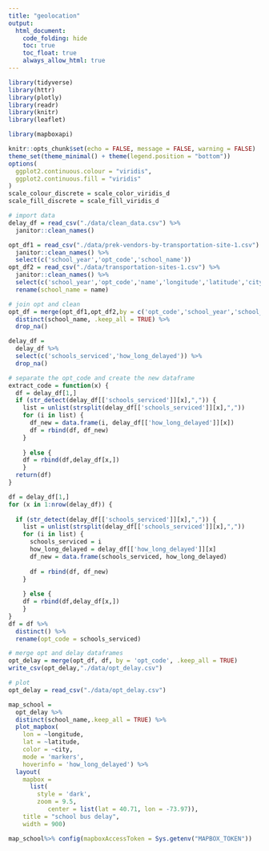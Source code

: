 ```yaml
---
title: "geolocation"
output: 
  html_document:
    code_folding: hide
    toc: true
    toc_float: true
    always_allow_html: true
---
```


```r
library(tidyverse)
library(httr)
library(plotly)
library(readr)
library(knitr)
library(leaflet)

library(mapboxapi)

knitr::opts_chunk$set(echo = FALSE, message = FALSE, warning = FALSE)
theme_set(theme_minimal() + theme(legend.position = "bottom"))
options(
  ggplot2.continuous.colour = "viridis",
  ggplot2.continuous.fill = "viridis"
)
scale_colour_discrete = scale_color_viridis_d
scale_fill_discrete = scale_fill_viridis_d

```

```r
# import data
delay_df = read_csv("./data/clean_data.csv") %>%
  janitor::clean_names() 

opt_df1 = read_csv("./data/prek-vendors-by-transportation-site-1.csv") %>%
  janitor::clean_names() %>%
  select(c('school_year','opt_code','school_name'))
opt_df2 = read_csv("./data/transportation-sites-1.csv") %>%
  janitor::clean_names() %>%
  select(c('school_year','opt_code','name','longitude','latitude','city')) %>%
  rename(school_name = name)

# join opt and clean
opt_df = merge(opt_df1,opt_df2,by = c('opt_code','school_year','school_name'), all=TRUE) %>%
  distinct(school_name, .keep_all = TRUE) %>%
  drop_na()

delay_df = 
  delay_df %>%
  select(c('schools_serviced','how_long_delayed')) %>%
  drop_na() 

# separate the opt_code and create the new dataframe
extract_code = function(x) {
  df = delay_df[1,]
  if (str_detect(delay_df[['schools_serviced']][x],",")) {
    list = unlist(strsplit(delay_df[['schools_serviced']][x],","))
    for (i in list) {
      df_new = data.frame(i, delay_df[['how_long_delayed']][x])
      df = rbind(df, df_new)
    }
    
    } else {
    df = rbind(df,delay_df[x,])
    }
  return(df)
}

df = delay_df[1,]
for (x in 1:nrow(delay_df)) {
  
  if (str_detect(delay_df[['schools_serviced']][x],",")) {
    list = unlist(strsplit(delay_df[['schools_serviced']][x],","))
    for (i in list) {
      schools_serviced = i
      how_long_delayed = delay_df[['how_long_delayed']][x]
      df_new = data.frame(schools_serviced, how_long_delayed)
      
      df = rbind(df, df_new)
    }
    
    } else {
    df = rbind(df,delay_df[x,])
    }
}
df = df %>%
  distinct() %>%
  rename(opt_code = schools_serviced)

# merge opt and delay dataframes
opt_delay = merge(opt_df, df, by = 'opt_code', .keep_all = TRUE)
write_csv(opt_delay,"./data/opt_delay.csv")
```

```r
# plot
opt_delay = read_csv("./data/opt_delay.csv")

map_school = 
  opt_delay %>%
  distinct(school_name,.keep_all = TRUE) %>%
  plot_mapbox(
    lon = ~longitude, 
    lat = ~latitude,
    color = ~city,
    mode = 'markers',
    hoverinfo = 'how_long_delayed') %>% 
  layout(
    mapbox = 
      list(
        style = 'dark',
        zoom = 9.5, 
           center = list(lat = 40.71, lon = -73.97)),
    title = "school bus delay",
    width = 900)  

map_school%>% config(mapboxAccessToken = Sys.getenv("MAPBOX_TOKEN"))
```




